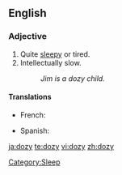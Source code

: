 ==English==

===Adjective===
{{en-adj|dozier|doziest}}

# Quite [[sleepy]] or tired.
# Intellectually slow.
#: ''Jim is a dozy child.''

====Translations====
{{trans-top|sleepy}}
* French: {{t+|fr|somnolent|m}}
{{trans-mid}}
* Spanish: {{t-|es|adormecido}}
{{trans-bottom}}

[[Category:Sleep]]

[[ja:dozy]]
[[te:dozy]]
[[vi:dozy]]
[[zh:dozy]]